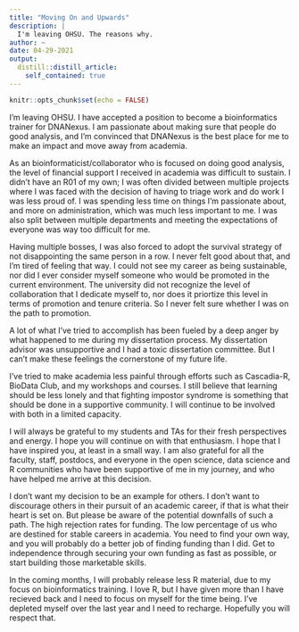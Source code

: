 ```yaml
---
title: "Moving On and Upwards"
description: |
  I'm leaving OHSU. The reasons why.
author: ~
date: 04-29-2021
output:
  distill::distill_article:
    self_contained: true
---
```


```r
knitr::opts_chunk$set(echo = FALSE)
```

I'm leaving OHSU. I have accepted a position to become a bioinformatics trainer for DNANexus. I am passionate about making sure that people do good analysis, and I'm convinced that DNANexus is the best place for me to make an impact and move away from academia.

As an bioinformaticist/collaborator who is focused on doing good analysis, the level of financial support I received in academia was difficult to sustain. I didn't have an R01 of my own; I was often divided between multiple projects where I was faced with the decision of having to triage work and do work I was less proud of. I was spending less time on things I'm passionate about, and more on administration, which was much less important to me. I was also split between multiple departments and meeting the expectations of everyone was way too difficult for me.

Having multiple bosses, I was also forced to adopt the survival strategy of not disappointing the same person in a row. I never felt good about that, and I'm tired of feeling that way. I could not see my career as being sustainable, nor did I ever consider myself someone who would be promoted in the current environment. The university did not recognize the level of collaboration that I dedicate myself to, nor does it priortize this level in terms of promotion and tenure criteria. So I never felt sure whether I was on the path to promotion. 

A lot of what I've tried to accomplish has been fueled by a deep anger by what happened to me during my dissertation process. My dissertation advisor was unsupportive and I had a toxic dissertation committee. But I can't make these feelings the cornerstone of my future life. 

I've tried to make academia less painful through efforts such as Cascadia-R, BioData Club, and my workshops and courses. I still believe that learning should be less lonely and that fighting impostor syndrome is something that should be done in a supportive community. I will continue to be involved with both in a limited capacity. 

I will always be grateful to my students and TAs for their fresh perspectives and energy. I hope you will continue on with that enthusiasm. I hope that I have inspired you, at least in a small way. I am also grateful for all the faculty, staff, postdocs, and everyone in the open science, data science and R communities who have been supportive of me in my journey, and who have helped me arrive at this decision.

I don't want my decision to be an example for others. I don't want to discourage others in their pursuit of an academic career, if that is what their heart is set on. But please be aware of the potential downfalls of such a path. The high rejection rates for funding. The low percentage of us who are destined for stable careers in academia. You need to find your own way, and you will probably do a better job of finding funding than I did. Get to independence through securing your own funding as fast as possible, or start building those marketable skills. 

In the coming months, I will probably release less R material, due to my focus on bioinformatics training. I love R, but I have given more than I have recieved back and I need to focus on myself for the time being. I've depleted myself over the last year and I need to recharge. Hopefully you will respect that.
